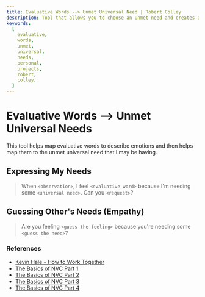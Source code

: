 ```yaml
---
title: Evaluative Words --> Unmet Universal Need | Robert Colley
description: Tool that allows you to choose an unmet need and creates a list of the potential unmet needs.
keywords:
  [
    evaluative,
    words,
    unmet,
    universal,
    needs,
    personal,
    projects,
    robert,
    colley,
  ]
---
```



# Evaluative Words --> Unmet Universal Needs

This tool helps map evaluative words to describe emotions and then helps map them to the unmet universal need that I may be having.

## Expressing My Needs

> When `<observation>`, I feel `<evaluative word>` because I'm needing some `<universal need>`. Can you `<request>`?

## Guessing Other's Needs (Empathy)

> Are you feeling `<guess the feeling>` because you're needing some `<guess the need>`?

<EvalWordsUniversalNeedsTool />

### References

- [Kevin Hale - How to Work Together](https://www.youtube.com/watch?v=30a5yFBd7Fo&t=2s)
- [The Basics of NVC Part 1](https://www.youtube.com/watch?v=QeDvYObYeiM)
- [The Basics of NVC Part 2](https://www.youtube.com/watch?v=HKMXa-jGpR0)
- [The Basics of NVC Part 3](https://www.youtube.com/watch?v=vwocdTwG4Ik)
- [The Basics of NVC Part 4](https://www.youtube.com/watch?v=RRfRnynwgQU)
